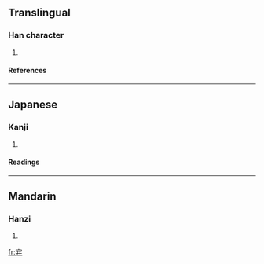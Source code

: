 ==Translingual==
===Han character===
{{Han char|rn=40|rad=宀|as=04|sn=7|four=|canj=十廿廿 (JTT)}}
# {{defn|Han|sort=宀04}}
====References====
{{Han ref|kx=0283.050|dkj=07092|dj=0556.130|hdz=20914.010|uh=5B91|ud=23441}}
----
==Japanese==
===Kanji===
{{ja-kanji|grade=|rs=宀04}}
# {{defn|Japanese}} 
====Readings====
{{ja-readings|on=[[せい]] (sei), [[しょう]] (shō)|kun=[[うちいど]] (uchiido)}}
----
==Mandarin==
===Hanzi===
{{cmn-hanzi|pin=[[jǐng]] (jing3)|wg=ching<sup>3</sup>}}
# {{defn|Mandarin}}

[[fr:宑]]
